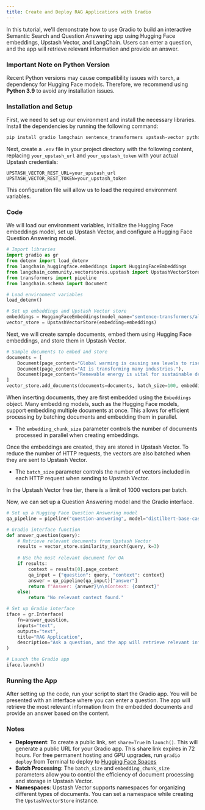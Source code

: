 ```yaml
---
title: Create and Deploy RAG Applications with Gradio
---
```


In this tutorial, we'll demonstrate how to use Gradio to build an interactive Semantic Search and Question Answering app using Hugging Face embeddings, Upstash Vector, and LangChain. Users can enter a question, and the app will retrieve relevant information and provide an answer.

### Important Note on Python Version

Recent Python versions may cause compatibility issues with `torch`, a dependency for Hugging Face models. Therefore, we recommend using **Python 3.9** to avoid any installation issues.

### Installation and Setup

First, we need to set up our environment and install the necessary libraries. Install the dependencies by running the following command:

```bash
pip install gradio langchain sentence_transformers upstash-vector python-dotenv transformers langchain-community langchain-huggingface
```

Next, create a `.env` file in your project directory with the following content, replacing `your_upstash_url` and `your_upstash_token` with your actual Upstash credentials:

```
UPSTASH_VECTOR_REST_URL=your_upstash_url
UPSTASH_VECTOR_REST_TOKEN=your_upstash_token
```

This configuration file will allow us to load the required environment variables.

### Code

We will load our environment variables, initialize the Hugging Face embeddings model, set up Upstash Vector, and configure a Hugging Face Question Answering model.

```python
# Import libraries
import gradio as gr
from dotenv import load_dotenv
from langchain_huggingface.embeddings import HuggingFaceEmbeddings
from langchain_community.vectorstores.upstash import UpstashVectorStore
from transformers import pipeline
from langchain.schema import Document

# Load environment variables
load_dotenv()

# Set up embeddings and Upstash Vector store
embeddings = HuggingFaceEmbeddings(model_name="sentence-transformers/all-mpnet-base-v2")
vector_store = UpstashVectorStore(embedding=embeddings)
```

Next, we will create sample documents, embed them using Hugging Face embeddings, and store them in Upstash Vector.

```python
# Sample documents to embed and store
documents = [
    Document(page_content="Global warming is causing sea levels to rise."),
    Document(page_content="AI is transforming many industries."),
    Document(page_content="Renewable energy is vital for sustainable development.")
]
vector_store.add_documents(documents=documents, batch_size=100, embedding_chunk_size=200)
```

When inserting documents, they are first embedded using the `Embeddings` object. Many embedding models, such as the Hugging Face models, support embedding multiple documents at once. This allows for efficient processing by batching documents and embedding them in parallel.

- The `embedding_chunk_size` parameter controls the number of documents processed in parallel when creating embeddings.
  
Once the embeddings are created, they are stored in Upstash Vector. To reduce the number of HTTP requests, the vectors are also batched when they are sent to Upstash Vector.

- The `batch_size` parameter controls the number of vectors included in each HTTP request when sending to Upstash Vector.
  
<Note type="info">
In the Upstash Vector free tier, there is a limit of 1000 vectors per batch.
</Note>

Now, we can set up a Question Answering model and the Gradio interface.

```python
# Set up a Hugging Face Question Answering model
qa_pipeline = pipeline("question-answering", model="distilbert-base-cased-distilled-squad")

# Gradio interface function
def answer_question(query):
    # Retrieve relevant documents from Upstash Vector
    results = vector_store.similarity_search(query, k=3)
    
    # Use the most relevant document for QA
    if results:
        context = results[0].page_content
        qa_input = {"question": query, "context": context}
        answer = qa_pipeline(qa_input)["answer"]
        return f"Answer: {answer}\n\nContext: {context}"
    else:
        return "No relevant context found."

# Set up Gradio interface
iface = gr.Interface(
    fn=answer_question,
    inputs="text",
    outputs="text",
    title="RAG Application",
    description="Ask a question, and the app will retrieve relevant information and provide an answer."
)

# Launch the Gradio app
iface.launch()
```

### Running the App

After setting up the code, run your script to start the Gradio app. You will be presented with an interface where you can enter a question. The app will retrieve the most relevant information from the embedded documents and provide an answer based on the content.

### Notes

- **Deployment**: To create a public link, set `share=True` in `launch()`. This will generate a public URL for your Gradio app. This share link expires in 72 hours. For free permanent hosting and GPU upgrades, run `gradio deploy` from Terminal to deploy to [Hugging Face Spaces](https://huggingface.co/spaces)
- **Batch Processing**: The `batch_size` and `embedding_chunk_size` parameters allow you to control the efficiency of document processing and storage in Upstash Vector.
- **Namespaces**: Upstash Vector supports namespaces for organizing different types of documents. You can set a namespace while creating the `UpstashVectorStore` instance.
